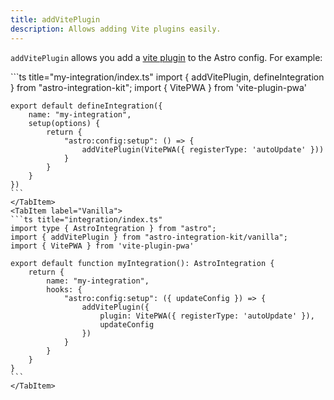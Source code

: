 ```yaml
---
title: addVitePlugin
description: Allows adding Vite plugins easily.
---
```


`addVitePlugin` allows you add a [vite plugin](https://vitejs.dev/guide/using-plugins)
to the Astro config. For example:

<Tabs>
    <TabItem label="All-in">
    ```ts title="my-integration/index.ts"
    import { addVitePlugin, defineIntegration } from "astro-integration-kit";
    import { VitePWA } from 'vite-plugin-pwa'

    export default defineIntegration({
        name: "my-integration",
        setup(options) {
            return {
                "astro:config:setup": () => {
                    addVitePlugin(VitePWA({ registerType: 'autoUpdate' }))
                }
            }
        }
    })
    ```
    </TabItem>
    <TabItem label="Vanilla">
    ```ts title="integration/index.ts"
    import type { AstroIntegration } from "astro";
    import { addVitePlugin } from "astro-integration-kit/vanilla";
    import { VitePWA } from 'vite-plugin-pwa'

    export default function myIntegration(): AstroIntegration {
        return {
            name: "my-integration",
            hooks: {
                "astro:config:setup": ({ updateConfig }) => {
                    addVitePlugin({
                        plugin: VitePWA({ registerType: 'autoUpdate' }),
                        updateConfig
                    })
                }
            }
        }
    }
    ```
    </TabItem>
</Tabs>
